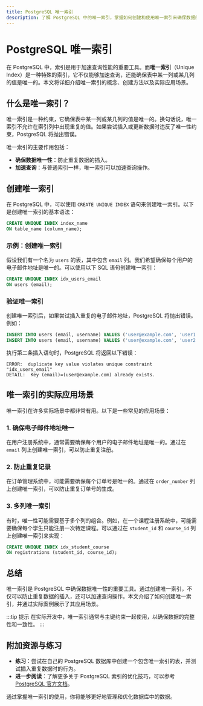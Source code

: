 ```yaml
---
title: PostgreSQL 唯一索引
description: 了解 PostgreSQL 中的唯一索引，掌握如何创建和使用唯一索引来确保数据的唯一性。
---
```


# PostgreSQL 唯一索引

在 PostgreSQL 中，索引是用于加速查询性能的重要工具。而**唯一索引**（Unique Index）是一种特殊的索引，它不仅能够加速查询，还能确保表中某一列或某几列的值是唯一的。本文将详细介绍唯一索引的概念、创建方法以及实际应用场景。

## 什么是唯一索引？

唯一索引是一种约束，它确保表中某一列或某几列的值是唯一的。换句话说，唯一索引不允许在索引列中出现重复的值。如果尝试插入或更新数据时违反了唯一性约束，PostgreSQL 将抛出错误。

唯一索引的主要作用包括：
- **确保数据唯一性**：防止重复数据的插入。
- **加速查询**：与普通索引一样，唯一索引可以加速查询操作。

## 创建唯一索引

在 PostgreSQL 中，可以使用 `CREATE UNIQUE INDEX` 语句来创建唯一索引。以下是创建唯一索引的基本语法：

```sql
CREATE UNIQUE INDEX index_name
ON table_name (column_name);
```

### 示例：创建唯一索引

假设我们有一个名为 `users` 的表，其中包含 `email` 列。我们希望确保每个用户的电子邮件地址是唯一的。可以使用以下 SQL 语句创建唯一索引：

```sql
CREATE UNIQUE INDEX idx_users_email
ON users (email);
```

### 验证唯一索引

创建唯一索引后，如果尝试插入重复的电子邮件地址，PostgreSQL 将抛出错误。例如：

```sql
INSERT INTO users (email, username) VALUES ('user@example.com', 'user1');
INSERT INTO users (email, username) VALUES ('user@example.com', 'user2');
```

执行第二条插入语句时，PostgreSQL 将返回以下错误：

```
ERROR:  duplicate key value violates unique constraint "idx_users_email"
DETAIL:  Key (email)=(user@example.com) already exists.
```

## 唯一索引的实际应用场景

唯一索引在许多实际场景中都非常有用。以下是一些常见的应用场景：

### 1. 确保电子邮件地址唯一

在用户注册系统中，通常需要确保每个用户的电子邮件地址是唯一的。通过在 `email` 列上创建唯一索引，可以防止重复注册。

### 2. 防止重复记录

在订单管理系统中，可能需要确保每个订单号是唯一的。通过在 `order_number` 列上创建唯一索引，可以防止重复订单号的生成。

### 3. 多列唯一索引

有时，唯一性可能需要基于多个列的组合。例如，在一个课程注册系统中，可能需要确保每个学生只能注册一次特定课程。可以通过在 `student_id` 和 `course_id` 列上创建唯一索引来实现：

```sql
CREATE UNIQUE INDEX idx_student_course
ON registrations (student_id, course_id);
```

## 总结

唯一索引是 PostgreSQL 中确保数据唯一性的重要工具。通过创建唯一索引，不仅可以防止重复数据的插入，还可以加速查询操作。本文介绍了如何创建唯一索引，并通过实际案例展示了其应用场景。

:::tip 提示
在实际开发中，唯一索引通常与主键约束一起使用，以确保数据的完整性和一致性。
:::

## 附加资源与练习

- **练习**：尝试在自己的 PostgreSQL 数据库中创建一个包含唯一索引的表，并测试插入重复数据时的行为。
- **进一步阅读**：了解更多关于 PostgreSQL 索引的优化技巧，可以参考 [PostgreSQL 官方文档](https://www.postgresql.org/docs/)。

通过掌握唯一索引的使用，你将能够更好地管理和优化数据库中的数据。